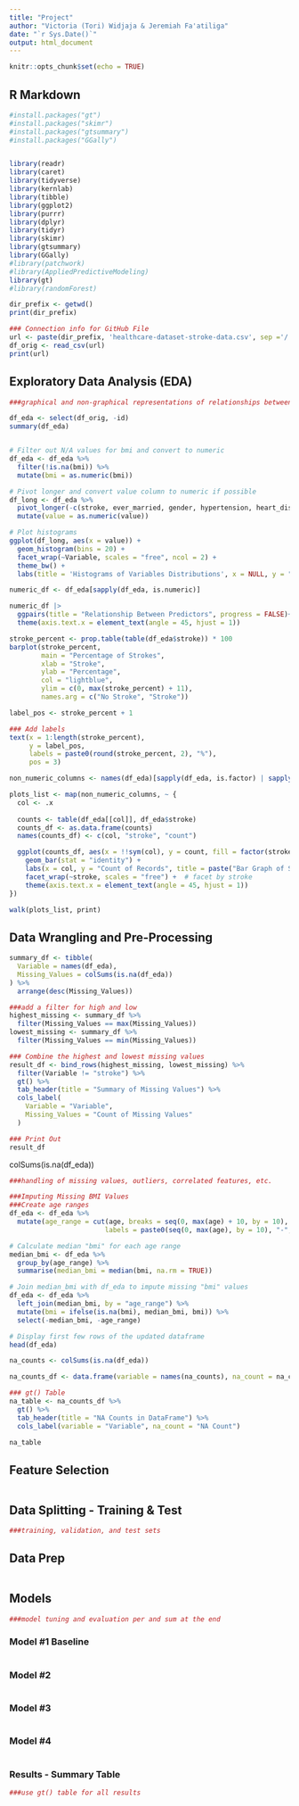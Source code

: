 ```yaml
---
title: "Project"
author: "Victoria (Tori) Widjaja & Jeremiah Fa'atiliga"
date: "`r Sys.Date()`"
output: html_document
---
```


```r
knitr::opts_chunk$set(echo = TRUE)
```

## R Markdown

```r
#install.packages("gt")
#install.packages("skimr")
#install.packages("gtsummary")
#install.packages("GGally")


library(readr)
library(caret)
library(tidyverse)
library(kernlab)
library(tibble)
library(ggplot2)
library(purrr)
library(dplyr)
library(tidyr)
library(skimr)
library(gtsummary)
library(GGally)
#library(patchwork)
#library(AppliedPredictiveModeling)
library(gt)
#library(randomForest)
```

```r

dir_prefix <- getwd()
print(dir_prefix)

### Connection info for GitHub File
url <- paste(dir_prefix, 'healthcare-dataset-stroke-data.csv', sep ='/')
df_orig <- read_csv(url)
print(url)


```

## Exploratory Data Analysis (EDA)

```r
###graphical and non-graphical representations of relationships between the response variable and predictor variables


```

```r

df_eda <- select(df_orig, -id)
summary(df_eda)


# Filter out N/A values for bmi and convert to numeric
df_eda <- df_eda %>%
  filter(!is.na(bmi)) %>%
  mutate(bmi = as.numeric(bmi))

# Pivot longer and convert value column to numeric if possible
df_long <- df_eda %>%
  pivot_longer(-c(stroke, ever_married, gender, hypertension, heart_disease, Residence_type, work_type, smoking_status), names_to = "Variable", values_to = "value") %>%
  mutate(value = as.numeric(value))

# Plot histograms
ggplot(df_long, aes(x = value)) +
  geom_histogram(bins = 20) +
  facet_wrap(~Variable, scales = "free", ncol = 2) + 
  theme_bw() +
  labs(title = 'Histograms of Variables Distributions', x = NULL, y = "Count")

```

```r

numeric_df <- df_eda[sapply(df_eda, is.numeric)]

numeric_df |>
  ggpairs(title = "Relationship Between Predictors", progress = FALSE)+
  theme(axis.text.x = element_text(angle = 45, hjust = 1))
```

```r

stroke_percent <- prop.table(table(df_eda$stroke)) * 100
barplot(stroke_percent, 
        main = "Percentage of Strokes", 
        xlab = "Stroke", 
        ylab = "Percentage",
        col = "lightblue",
        ylim = c(0, max(stroke_percent) + 11),
        names.arg = c("No Stroke", "Stroke"))

label_pos <- stroke_percent + 1

### Add labels
text(x = 1:length(stroke_percent), 
     y = label_pos, 
     labels = paste0(round(stroke_percent, 2), "%"), 
     pos = 3)

```

```r

non_numeric_columns <- names(df_eda)[sapply(df_eda, is.factor) | sapply(df_eda, is.character)]

plots_list <- map(non_numeric_columns, ~ {
  col <- .x
  
  counts <- table(df_eda[[col]], df_eda$stroke)
  counts_df <- as.data.frame(counts)
  names(counts_df) <- c(col, "stroke", "count")

  ggplot(counts_df, aes(x = !!sym(col), y = count, fill = factor(stroke))) +
    geom_bar(stat = "identity") +
    labs(x = col, y = "Count of Records", title = paste("Bar Graph of Stroke by", col)) +
    facet_wrap(~stroke, scales = "free") +  # facet by stroke
    theme(axis.text.x = element_text(angle = 45, hjust = 1))  
})

walk(plots_list, print)

```

## Data Wrangling and Pre-Processing

```r
summary_df <- tibble(
  Variable = names(df_eda),
  Missing_Values = colSums(is.na(df_eda))
) %>%
  arrange(desc(Missing_Values))

###add a filter for high and low
highest_missing <- summary_df %>%
  filter(Missing_Values == max(Missing_Values))
lowest_missing <- summary_df %>%
  filter(Missing_Values == min(Missing_Values))

### Combine the highest and lowest missing values
result_df <- bind_rows(highest_missing, lowest_missing) %>%
  filter(Variable != "stroke") %>%
  gt() %>%
  tab_header(title = "Summary of Missing Values") %>%
  cols_label(
    Variable = "Variable",
    Missing_Values = "Count of Missing Values"
  )

### Print Out 
result_df
```

colSums(is.na(df_eda))

```r
###handling of missing values, outliers, correlated features, etc.

###Imputing Missing BMI Values
###Create age ranges
df_eda <- df_eda %>%
  mutate(age_range = cut(age, breaks = seq(0, max(age) + 10, by = 10),
                        labels = paste0(seq(0, max(age), by = 10), "-", seq(9, max(age) + 9, by = 10))))

# Calculate median "bmi" for each age range
median_bmi <- df_eda %>%
  group_by(age_range) %>%
  summarise(median_bmi = median(bmi, na.rm = TRUE))

# Join median_bmi with df_eda to impute missing "bmi" values
df_eda <- df_eda %>%
  left_join(median_bmi, by = "age_range") %>%
  mutate(bmi = ifelse(is.na(bmi), median_bmi, bmi)) %>%
  select(-median_bmi, -age_range)

# Display first few rows of the updated dataframe
head(df_eda)

```

```r

na_counts <- colSums(is.na(df_eda))

na_counts_df <- data.frame(variable = names(na_counts), na_count = na_counts)

### gt() Table
na_table <- na_counts_df %>%
  gt() %>%
  tab_header(title = "NA Counts in DataFrame") %>%
  cols_label(variable = "Variable", na_count = "NA Count")

na_table
```

## Feature Selection

```r

```

## Data Splitting - Training & Test

```r
###training, validation, and test sets
```

## Data Prep

```r

```

## Models

```r
###model tuning and evaluation per and sum at the end
```

### Model #1 Baseline

```r

```

### Model #2

```r

```

### Model #3

```r

```

### Model #4

```r

```

### Results - Summary Table

```r
###use gt() table for all results
```
